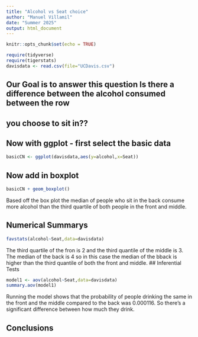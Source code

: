 ```yaml
---
title: "Alcohol vs Seat choice"
author: "Manuel Villamil"
date: "Summer 2025"
output: html_document
---
```


```r
knitr::opts_chunk$set(echo = TRUE)
```

```r
require(tidyverse)
require(tigerstats)
davisdata <- read.csv(file="UCDavis.csv")
```
## Our Goal is to answer this question Is there a difference between the alcohol consumed between the row
## you choose to sit in??

## Now with ggplot - first select the basic data

```r
basicCN <- ggplot(davisdata,aes(y=alcohol,x=Seat))
```
## Now add in boxplot

```r
basicCN + geom_boxplot()
```
  
  Based off the box plot the median of people who sit in the back consume more alcohol than the third quartile of both people in the front and  middle.
  

## Numerical Summarys 
```r
favstats(alcohol~Seat,data=davisdata)
```
The third quartile of the fron is 2 and the third quantile of the middle is 3. The median of the back is 4 so in this case the median of the bback is higher than the third quantile of both the front and middle.
## Inferential Tests
```r
model1 <- aov(alcohol~Seat,data=davisdata)
summary.aov(model1)
```

Running the model shows that the probability of people drinking the same in the front and the middle compared to the back was 0.000116. So there's a significant difference between how much they drink.

## Conclusions


